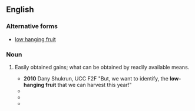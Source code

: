 ==English==

===Alternative forms===
* [[low hanging fruit]]

===Noun===
{{en-noun|head=[[low]]-[[hanging]] [[fruit]]}}

# {{idiomatic}} Easily obtained gains; what can be obtained by readily available means.
#* '''2010'''  Dany Shukrun, UCC F2F "But, we want to identify, the '''low-hanging fruit''' that we can harvest this year!"
#* {{quote-book|title=Whistling Past Dixie: How Democrats Can Win Without the South|page=166|author=Thomas F. Schaller|year=2008|passage=But, Florida aside, the '''low-hanging fruit''' is not in Dixie.}}
#* {{quote-book|title=Environmental Policy and Corporate Behaviour|page=97|author=Nick Johnstone|year=2007|passage=the '''low-hanging fruit''' are picked first}}
#* {{quote-book|title=The Natural Step for Communities: How Cities and Towns Can Change to |page=201|author=Sarah James|oauthors=Torbjörn Lahti|year=2004|passage='''Low-hanging fruits''' are those actions that garner early agreement and that are obtainable in the short run.}}